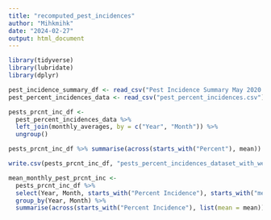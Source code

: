 ---
title: "recomputed_pest_incidences"
author: "Mihkmihk"
date: "2024-02-27"
output: html_document
---

```{r setup, include=FALSE}
library(tidyverse)
library(lubridate)
library(dplyr)

pest_incidence_summary_df <- read_csv("Pest Incidence Summary May 2020 - August 2023.csv")
pest_percent_incidences_data <- read_csv("pest_percent_incidences.csv")

pests_prcnt_inc_df <-
  pest_percent_incidences_data %>%
  left_join(monthly_averages, by = c("Year", "Month")) %>%
  ungroup()

pests_prcnt_inc_df %>% summarise(across(starts_with("Percent"), mean))

write.csv(pests_prcnt_inc_df, "pests_percent_incidences_dataset_with_weather.csv")
```

```{r}
mean_monthly_pest_prcnt_inc <-
  pests_prcnt_inc_df %>%
  select(Year, Month, starts_with("Percent Incidence"), starts_with("mean_")) %>% 
  group_by(Year, Month) %>%
  summarise(across(starts_with("Percent Incidence"), list(mean = mean)))
```


